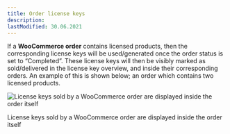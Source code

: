 ```yaml
---
title: Order license keys
description:
lastModified: 30.06.2021
---
```


If a **WooCommerce order** contains licensed products, then the corresponding
license keys will be used/generated once the order status is set to
“Completed”. These license keys will then be visibly marked as sold/delivered
in the license key overview, and inside their corresponding orders. An example
of this is shown below; an order which contains two licensed products.

![License keys sold by a WooCommerce order are displayed inside the order itself](/images/docs/woocommerce-orders/order-license-keys.png)
<p className={"image-desc"}>License keys sold by a WooCommerce order are displayed inside the order itself</p>
